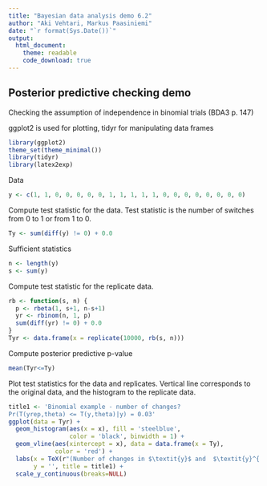 ```yaml
---
title: "Bayesian data analysis demo 6.2"
author: "Aki Vehtari, Markus Paasiniemi"
date: "`r format(Sys.Date())`"
output:
  html_document:
    theme: readable
    code_download: true
---
```

## Posterior predictive checking demo

Checking the assumption of independence in binomial trials  (BDA3 p. 147)

ggplot2 is used for plotting, tidyr for manipulating data frames

```r
library(ggplot2)
theme_set(theme_minimal())
library(tidyr)
library(latex2exp)
```

Data

```r
y <- c(1, 1, 0, 0, 0, 0, 0, 1, 1, 1, 1, 1, 0, 0, 0, 0, 0, 0, 0, 0)
```

Compute test statistic for the data.
Test statistic is the number of switches from 0 to 1 or from 1 to 0.

```r
Ty <- sum(diff(y) != 0) + 0.0
```

Sufficient statistics

```r
n <- length(y)
s <- sum(y)
```

Compute test statistic for the replicate data.

```r
rb <- function(s, n) {
  p <- rbeta(1, s+1, n-s+1)
  yr <- rbinom(n, 1, p)
  sum(diff(yr) != 0) + 0.0
}
Tyr <- data.frame(x = replicate(10000, rb(s, n)))
```

Compute posterior predictive p-value

```r
mean(Tyr<=Ty)
```

Plot test statistics for the data and replicates.
Vertical line corresponds to the original data, and
the histogram to the replicate data.

```r
title1 <- 'Binomial example - number of changes?
Pr(T(yrep,theta) <= T(y,theta)|y) = 0.03'
ggplot(data = Tyr) +
  geom_histogram(aes(x = x), fill = 'steelblue',
                 color = 'black', binwidth = 1) +
  geom_vline(aes(xintercept = x), data = data.frame(x = Ty),
             color = 'red') +
  labs(x = TeX(r"(Number of changes in $\textit{y}$ and  $\textit{y}^{ \textrm{rep}}$)"),
       y = '', title = title1) +
  scale_y_continuous(breaks=NULL)
```

